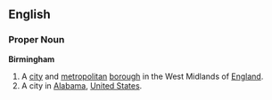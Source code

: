 ==English==
===Proper Noun===
{{wikipedia}}
'''Birmingham'''
#A [[city]] and [[metropolitan]] [[borough]] in the West Midlands of [[England]].
#A city in [[Alabama]], [[United States]].